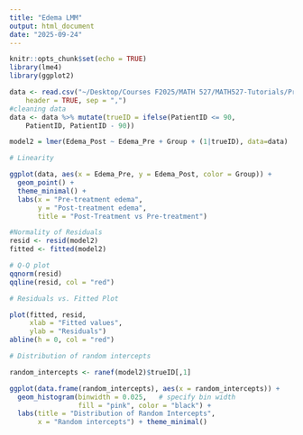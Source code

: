 ```yaml
---
title: "Edema LMM"
output: html_document
date: "2025-09-24"
---
```


```r
knitr::opts_chunk$set(echo = TRUE)
library(lme4)
library(ggplot2)
```

```r
data <- read.csv("~/Desktop/Courses F2025/MATH 527/MATH527-Tutorials/Project 2/Data/EdemaData.csv", 
    header = TRUE, sep = ",") 
#cleaning data
data <- data %>% mutate(trueID = ifelse(PatientID <= 90, 
    PatientID, PatientID - 90))
```


```r
model2 = lmer(Edema_Post ~ Edema_Pre + Group + (1|trueID), data=data)
```


```r
# Linearity

ggplot(data, aes(x = Edema_Pre, y = Edema_Post, color = Group)) +
  geom_point() +
  theme_minimal() +
  labs(x = "Pre-treatment edema",
       y = "Post-treatment edema",
       title = "Post-Treatment vs Pre-treatment")

```

```r
#Normality of Residuals
resid <- resid(model2)
fitted <- fitted(model2)

# Q-Q plot
qqnorm(resid)
qqline(resid, col = "red")
```

```r
# Residuals vs. Fitted Plot

plot(fitted, resid,
     xlab = "Fitted values",
     ylab = "Residuals")
abline(h = 0, col = "red")
```

```r
# Distribution of random intercepts

random_intercepts <- ranef(model2)$trueID[,1]

ggplot(data.frame(random_intercepts), aes(x = random_intercepts)) +
  geom_histogram(binwidth = 0.025,   # specify bin width
                 fill = "pink", color = "black") +
  labs(title = "Distribution of Random Intercepts",
       x = "Random intercepts") + theme_minimal()
```